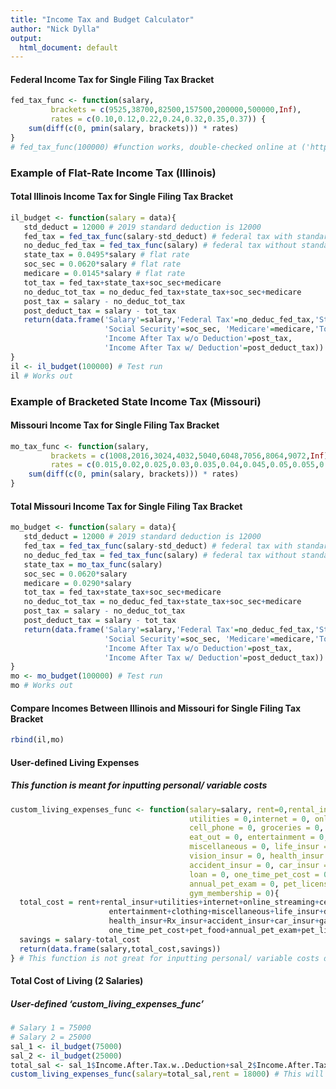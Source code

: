 ```yaml
---
title: "Income Tax and Budget Calculator"
author: "Nick Dylla"
output:
  html_document: default
---
```

#### Federal Income Tax for Single Filing Tax Bracket
```r
fed_tax_func <- function(salary,
         brackets = c(9525,38700,82500,157500,200000,500000,Inf),
         rates = c(0.10,0.12,0.22,0.24,0.32,0.35,0.37)) {        
    sum(diff(c(0, pmin(salary, brackets))) * rates)
}
# fed_tax_func(100000) #function works, double-checked online at ('https://www.taxact.com/tools/tax-bracket-calculator')

```

### Example of Flat-Rate Income Tax (Illinois)
#### Total Illinois Income Tax for Single Filing Tax Bracket
```r
il_budget <- function(salary = data){
   std_deduct = 12000 # 2019 standard deduction is 12000
   fed_tax = fed_tax_func(salary-std_deduct) # federal tax with standard deduction included
   no_deduc_fed_tax = fed_tax_func(salary) # federal tax without standard deduction included
   state_tax = 0.0495*salary # flat rate
   soc_sec = 0.0620*salary # flat rate
   medicare = 0.0145*salary # flat rate
   tot_tax = fed_tax+state_tax+soc_sec+medicare
   no_deduc_tot_tax = no_deduc_fed_tax+state_tax+soc_sec+medicare
   post_tax = salary - no_deduc_tot_tax
   post_deduct_tax = salary - tot_tax
   return(data.frame('Salary'=salary,'Federal Tax'=no_deduc_fed_tax,'State Tax'=state_tax, 
                     'Social Security'=soc_sec, 'Medicare'=medicare,'Total Tax'=tot_tax,
                     'Income After Tax w/o Deduction'=post_tax,
                     'Income After Tax w/ Deduction'=post_deduct_tax))
}
il <- il_budget(100000) # Test run
il # Works out
```

### Example of Bracketed State Income Tax (Missouri)
#### Missouri Income Tax for Single Filing Tax Bracket
```r
mo_tax_func <- function(salary,
         brackets = c(1008,2016,3024,4032,5040,6048,7056,8064,9072,Inf),
         rates = c(0.015,0.02,0.025,0.03,0.035,0.04,0.045,0.05,0.055,0.060)) {        
    sum(diff(c(0, pmin(salary, brackets))) * rates)
}
```

#### Total Missouri Income Tax for Single Filing Tax Bracket
```r
mo_budget <- function(salary = data){
   std_deduct = 12000 # 2019 standard deduction is 12000
   fed_tax = fed_tax_func(salary-std_deduct) # federal tax with standard deduction included
   no_deduc_fed_tax = fed_tax_func(salary) # federal tax without standard deduction included
   state_tax = mo_tax_func(salary)
   soc_sec = 0.0620*salary
   medicare = 0.0290*salary
   tot_tax = fed_tax+state_tax+soc_sec+medicare
   no_deduc_tot_tax = no_deduc_fed_tax+state_tax+soc_sec+medicare
   post_tax = salary - no_deduc_tot_tax
   post_deduct_tax = salary - tot_tax
   return(data.frame('Salary'=salary,'Federal Tax'=no_deduc_fed_tax,'State Tax'=state_tax, 
                     'Social Security'=soc_sec, 'Medicare'=medicare,'Total Tax'=tot_tax,
                     'Income After Tax w/o Deduction'=post_tax,
                     'Income After Tax w/ Deduction'=post_deduct_tax))
}
mo <- mo_budget(100000) # Test run
mo # Works out
```

#### Compare Incomes Between Illinois and Missouri for Single Filing Tax Bracket
```r
rbind(il,mo)
```

#### User-defined Living Expenses
##### This function is meant for inputting personal/ variable costs
```r
custom_living_expenses_func <- function(salary=salary, rent=0,rental_insur = 0,
                                        utilities = 0,internet = 0, online_streaming = 0, 
                                        cell_phone = 0, groceries = 0,
                                        eat_out = 0, entertainment = 0, clothing = 0,
                                        miscellaneous = 0, life_insur = 0, dental_insur = 0, 
                                        vision_insur = 0, health_insur = 0, Rx_insur = 0,
                                        accident_insur = 0, car_insur = 0, gasoline = 0,
                                        loan = 0, one_time_pet_cost = 0, pet_food = 0,
                                        annual_pet_exam = 0, pet_license = 0, 
                                        gym_membership = 0){
  total_cost = rent+rental_insur+utilities+internet+online_streaming+cell_phone+groceries+eat_out+
                      entertainment+clothing+miscellaneous+life_insur+dental_insur+vision_insur+
                      health_insur+Rx_insur+accident_insur+car_insur+gasoline+loan+
                      one_time_pet_cost+pet_food+annual_pet_exam+pet_license+gym_membership
  savings = salary-total_cost
  return(data.frame(salary,total_cost,savings))
} # This function is not great for inputting personal/ variable costs due to the set values
```

#### Total Cost of Living (2 Salaries)
##### User-defined 'custom_living_expenses_func'
```r
# Salary 1 = 75000
# Salary 2 = 25000
sal_1 <- il_budget(75000)
sal_2 <- il_budget(25000)
total_sal <- sal_1$Income.After.Tax.w..Deduction+sal_2$Income.After.Tax.w..Deduction # columns containing the salary after taxes with the standard deduction included
custom_living_expenses_func(salary=total_sal,rent = 18000) # This will return the combined salaries, total living expense costs, and combined savings if you only had to pay rent 
```

